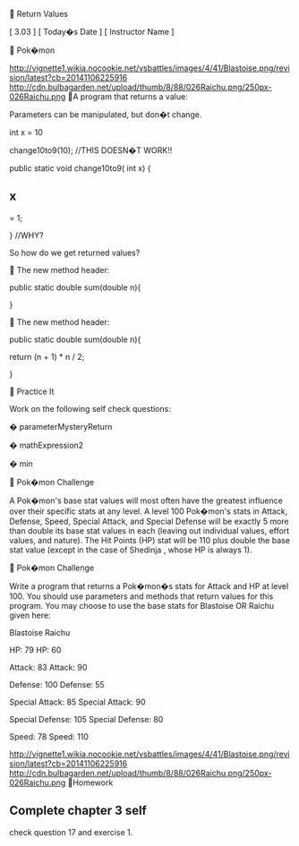 
Return Values


[ 3.03 ] [ Today�s Date ] [ Instructor Name ]



Pok�mon


http://vignette1.wikia.nocookie.net/vsbattles/images/4/41/Blastoise.png/revision/latest?cb=20141106225916
http://cdn.bulbagarden.net/upload/thumb/8/88/026Raichu.png/250px-026Raichu.png

A program that returns a value:


Parameters can be manipulated, but don�t change.


int
x = 10


change10to9(10); //THIS DOESN�T WORK!!


public static void change10to9(
int
x) {


x 
-
= 1;


} //WHY?


So how do we get returned values?



The new method header:


public static double sum(double n){


}



The new method header:


public static double sum(double n){


return (n + 1) * n / 2;


}



Practice It


Work on the following self check questions:


�
parameterMysteryReturn


�
mathExpression2


�
min



Pok�mon Challenge


A Pok�mon's base stat values will most often have the greatest 
influence over their specific stats at any level. 
A level 100 Pok�mon's stats in Attack, Defense, Speed, Special Attack, 
and Special Defense will be exactly 5 more than double its base stat 
values in each (leaving out individual values, effort values, and nature).
The Hit Points (HP) stat will be 110 plus double the base stat value 
(except in the case of 
Shedinja
, whose HP is always 1).



Pok�mon Challenge


Write a program that returns a Pok�mon�s stats for Attack and HP at level 100.
You should use parameters and methods that return values for this program. 
You may choose to use the base stats for 
Blastoise
OR 
Raichu
given here:


Blastoise
Raichu


HP: 79 
HP: 60


Attack: 83 
Attack: 90


Defense: 100
Defense: 55


Special Attack: 85 
Special Attack: 90


Special Defense: 105 
Special Defense: 80


Speed: 78 
Speed: 110


http://vignette1.wikia.nocookie.net/vsbattles/images/4/41/Blastoise.png/revision/latest?cb=20141106225916
http://cdn.bulbagarden.net/upload/thumb/8/88/026Raichu.png/250px-026Raichu.png

Homework


Complete chapter 3 self
-
check question 17 and exercise 1.


